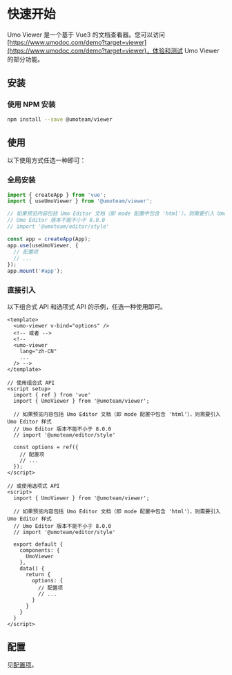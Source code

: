 
# 快速开始

Umo Viewer 是一个基于 Vue3 的文档查看器。您可以访问[https://www.umodoc.com/demo?target=viewer](https://www.umodoc.com/demo?target=viewer)，体验和测试 Umo Viewer 的部分功能。

## 安装

### 使用 NPM 安装

```sh npm2yarn
npm install --save @umoteam/viewer
```

## 使用

以下使用方式任选一种即可：

### 全局安装
```js filename="main.js"
import { createApp } from 'vue';
import { useUmoViewer } from '@umoteam/viewer';

// 如果预览内容包括 Umo Editor 文档（即 mode 配置中包含 'html'），则需要引入 Umo Editor 样式
// Umo Editor 版本不能不小于 8.0.0
// import '@umoteam/editor/style'

const app = createApp(App);
app.use(useUmoViewer, {
  // 配置项
  // ...
});
app.mount('#app');
```

### 直接引入

以下组合式 API 和选项式 API 的示例，任选一种使用即可。

```vue filename="component.vue"
<template>
  <umo-viewer v-bind="options" />
  <!-- 或者 -->
  <!-- 
  <umo-viewer 
    lang="zh-CN"
    ... 
  /> -->
</template>

// 使用组合式 API
<script setup>
  import { ref } from 'vue'
  import { UmoViewer } from '@umoteam/viewer';

  // 如果预览内容包括 Umo Editor 文档（即 mode 配置中包含 'html'），则需要引入 Umo Editor 样式
  // Umo Editor 版本不能不小于 8.0.0
  // import '@umoteam/editor/style'

  const options = ref({
    // 配置项
    // ...
  });
</script>

// 或使用选项式 API
<script>
  import { UmoViewer } from '@umoteam/viewer';

  // 如果预览内容包括 Umo Editor 文档（即 mode 配置中包含 'html'），则需要引入 Umo Editor 样式
  // Umo Editor 版本不能不小于 8.0.0
  // import '@umoteam/editor/style'

  export default {
    components: {
      UmoViewer
    },
    data() {
      return {
        options: {
          // 配置项
          // ...
        }
      }
    }
  }
</script>
```
## 配置

见[配置项](./options)。
